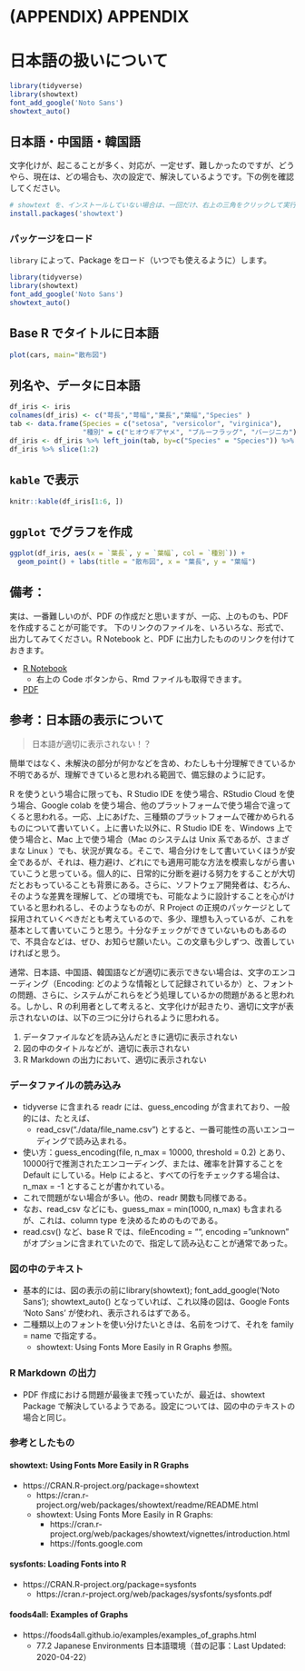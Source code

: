 # (APPENDIX) APPENDIX {-}
# 日本語の扱いについて {#japanese}

```r
library(tidyverse)
library(showtext) 
font_add_google('Noto Sans')
showtext_auto()
```

## 日本語・中国語・韓国語

文字化けが、起こることが多く、対応が、一定せず、難しかったのですが、どうやら、現在は、どの場合も、次の設定で、解決しているようです。下の例を確認してください。

```r
# showtext を、インストールしていない場合は、一回だけ、右上の三角をクリックして実行
install.packages('showtext')
```

### パッケージをロード

`library` によって、Package をロード（いつでも使えるように）します。

```r
library(tidyverse)
library(showtext) 
font_add_google('Noto Sans')
showtext_auto()
```

## Base R でタイトルに日本語

```r
plot(cars, main="散布図")
```


## 列名や、データに日本語


```r
df_iris <- iris
colnames(df_iris) <- c("萼長","萼幅","葉長","葉幅","Species" )
tab <- data.frame(Species = c("setosa", "versicolor", "virginica"), 
                  "種別" = c("ヒオウギアヤメ", "ブルーフラッグ", "バージニカ"))
df_iris <- df_iris %>% left_join(tab, by=c("Species" = "Species")) %>% select(-5)
df_iris %>% slice(1:2)
```

## `kable` で表示

```r
knitr::kable(df_iris[1:6, ])
```


## `ggplot` でグラフを作成

```r
ggplot(df_iris, aes(x = `葉長`, y = `葉幅`, col = `種別`)) +
  geom_point() + labs(title = "散布図", x = "葉長", y = "葉幅")
```


## 備考：

実は、一番難しいのが、PDF の作成だと思いますが、一応、上のものも、PDF を作成することが可能です。
下のリンクのファイルを、いろいろな、形式で、出力してみてください。R Notebook と、PDF に出力したもののリンクを付けておきます。

* [R Notebook](https://ds-sl.github.io/intro2r/Rmarkdown-J.nb.html)
  - 右上の Code ボタンから、Rmd ファイルも取得できます。
* [PDF](https://ds-sl.github.io/intro2r/Rmarkdown-J.pdf)

## 参考：日本語の表示について

> 日本語が適切に表示されない！？

簡単ではなく、未解決の部分が何かなどを含め、わたしも十分理解できているか不明であるが、理解できていると思われる範囲で、備忘録のように記す。

R を使うという場合に限っても、R Studio IDE を使う場合、RStudio Cloud を使う場合、Google colab を使う場合、他のプラットフォームで使う場合で違ってくると思われる。一応、上にあげた、三種類のプラットフォームで確かめられるものについて書いていく。上に書いた以外に、R Studio IDE を、Windows 上で使う場合と、Mac 上で使う場合（Mac のシステムは Unix 系であるが、さまざまな Linux ）でも、状況が異なる。そこで、場合分けをして書いていくほうが安全であるが、それは、極力避け、どれにでも適用可能な方法を模索しながら書いていこうと思っている。個人的に、日常的に分断を避ける努力をすることが大切だとおもっていることも背景にある。さらに、ソフトウェア開発者は、むろん、そのような差異を理解して、どの環境でも、可能なように設計することを心がけていると思われるし、そのようなものが、R Project の正規のパッケージとして採用されていくべきだとも考えているので、多少、理想も入っているが、これを基本として書いていこうと思う。十分なチェックができていないものもあるので、不具合などは、ぜひ、お知らせ願いたい。この文章も少しずつ、改善していければと思う。

通常、日本語、中国語、韓国語などが適切に表示できない場合は、文字のエンコーディング（Encoding: どのような情報として記録されているか）と、フォントの問題、さらに、システムがこれらをどう処理しているかの問題があると思われる。しかし、R の利用者として考えると、文字化けが起きたり、適切に文字が表示されないのは、以下の三つに分けられるように思われる。

1. データファイルなどを読み込んだときに適切に表示されない
2. 図の中のタイトルなどが、適切に表示されない
3. R Markdown の出力において、適切に表示されない


### データファイルの読み込み


- tidyverse に含まれる readr には、guess_encoding が含まれており、一般的には、たとえば、
	- read_csv("./data/file_name.csv")  とすると、一番可能性の高いエンコーディングで読み込まれる。
- 使い方：guess_encoding(file, n_max = 10000, threshold = 0.2) とあり、10000行で推測されたエンコーディング、または、確率を計算することを Default にしている。Help によると、すべての行をチェックする場合は、n_max =  -1 とすることが書かれている。
- これで問題がない場合が多い。他の、readr 関数も同様である。
- なお、read_csv などにも、guess_max = min(1000, n_max) も含まれるが、これは、column type を決めるためのものである。
- read.csv() など、base R では、fileEncoding = "", encoding = "unknown" がオプションに含まれていたので、指定して読み込むことが通常であった。


### 図の中のテキスト

- 基本的には、図の表示の前にlibrary(showtext); font_add_google('Noto Sans'); showtext_auto() となっていれば、これ以降の図は、Google Fonts 'Noto Sans' が使われ、表示されるはずである。
- 二種類以上のフォントを使い分けたいときは、名前をつけて、それを family = name で指定する。
	- showtext: Using Fonts More Easily in R Graphs 参照。

### R Markdown の出力

- PDF 作成における問題が最後まで残っていたが、最近は、showtext Package で解決しているようである。設定については、図の中のテキストの場合と同じ。


### 参考としたもの

#### showtext: Using Fonts More Easily in R Graphs

- https://CRAN.R-project.org/package=showtext
	- https://cran.r-project.org/web/packages/showtext/readme/README.html
	- showtext: Using Fonts More Easily in R Graphs: 
		- https://cran.r-project.org/web/packages/showtext/vignettes/introduction.html
		- https://fonts.google.com

#### sysfonts: Loading Fonts into R

- https://CRAN.R-project.org/package=sysfonts
	- https://cran.r-project.org/web/packages/sysfonts/sysfonts.pdf


#### foods4all: Examples of Graphs

- https://foods4all.github.io/examples/examples_of_graphs.html
	- 77.2 Japanese Environments 日本語環境（昔の記事：Last Updated: 2020-04-22）
